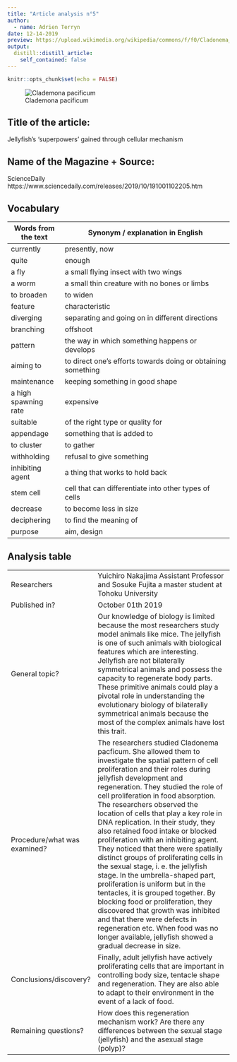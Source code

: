 ```yaml
---
title: "Article analysis n°5"
author:
  - name: Adrien Terryn
date: 12-14-2019
preview: https://upload.wikimedia.org/wikipedia/commons/f/f0/Cladonema_pacificum.jpg
output:
  distill::distill_article:
    self_contained: false
---
```


```r
knitr::opts_chunk$set(echo = FALSE)
```

![Clademona pacificum](https://upload.wikimedia.org/wikipedia/commons/f/f0/Cladonema_pacificum.jpg)

## Title of the article:

Jellyfish's 'superpowers' gained through cellular mechanism

## Name of the Magazine + Source:

ScienceDaily https://www.sciencedaily.com/releases/2019/10/191001102205.htm

## Vocabulary

| Words from the text  | Synonym / explanation in English                              |
| -------------------- | ------------------------------------------------------------- |
| currently            | presently, now                                                |
| quite                | enough                                                        |
| a fly                | a small flying insect with two wings                          |
| a worm               | a small thin creature with no bones or limbs                  |
| to broaden           | to widen                                                      |
| feature              | characteristic                                                |
| diverging            | separating and going on in different directions               |
| branching            | offshoot                                                      |
| pattern              | the way in which something happens or develops                |
| aiming to            |  to direct one's efforts towards doing or obtaining something |
| maintenance          | keeping something in good shape                               |
| a high spawning rate | expensive                                                     |
| suitable             | of the right type or quality for                              |
| appendage            | something that is added to                                    |
| to cluster           | to gather                                                     |
| withholding          |  refusal to give something                                    |
| inhibiting agent     | a thing that works to hold back                               |
| stem cell            | cell that can differentiate into other types of cells         |
| decrease             | to become less in size                                        |
| deciphering          | to find the meaning of                                        |
| purpose              | aim, design                                                   |

## Analysis table 

|                              |                                                                                                                                                                                                                                                                                                                                                                                                                                                                                                                                                                                                                                                                                                                                                                                                                                                                                                   |
| ---------------------------- | ------------------------------------------------------------------------------------------------------------------------------------------------------------------------------------------------------------------------------------------------------------------------------------------------------------------------------------------------------------------------------------------------------------------------------------------------------------------------------------------------------------------------------------------------------------------------------------------------------------------------------------------------------------------------------------------------------------------------------------------------------------------------------------------------------------------------------------------------------------------------------------------------- |
| Researchers                  | Yuichiro Nakajima Assistant Professor and Sosuke Fujita a master student at Tohoku University                                                                                                                                                                                                                                                                                                                                                                                                                                                                                                                                                                                                                                                                                                                                                                                                     |
| Published in?                | October 01th 2019                                                                                                                                                                                                                                                                                                                                                                                                                                                                                                                                                                                                                                                                                                                                                                                                                                                                                 |
| General topic?               | Our knowledge of biology is limited because the most researchers study model animals like mice. The jellyfish is one of such animals with biological features which are interesting. Jellyfish are not bilaterally symmetrical animals and possess the capacity to regenerate body parts. These primitive animals could play a pivotal role in understanding the evolutionary biology of bilaterally symmetrical animals because the most of the complex animals have lost this trait.                                                                                                                                                                                                                                                                                                                                                                                                              |
| Procedure/what was examined? | The researchers studied Cladonema pacficum. She allowed them to investigate the spatial pattern of cell proliferation and their roles during jellyfish development and regeneration. They studied the role of cell proliferation in food absorption. The researchers observed the location of cells that play a key role in DNA replication. In their study, they also retained food intake or blocked proliferation with an inhibiting agent. They noticed that there were spatially distinct groups of proliferating cells in the sexual stage, i. e. the jellyfish stage. In the umbrella-shaped part, proliferation is uniform but in the tentacles, it is grouped together. By blocking food or proliferation, they discovered that growth was inhibited and that there were defects in regeneration etc. When food was no longer available, jellyfish showed a gradual decrease in size.                                                                                                                                                                                                                                                                                                                                     |
| Conclusions/discovery?       |  Finally, adult jellyfish have actively proliferating cells that are important in controlling body size, tentacle shape and regeneration. They are also able to adapt to their environment in the event of a lack of food.                                                                                                                                                                                                                                                                                                                                                                                                                                                                                                                                                                                                                                                                |
| Remaining questions?         | How does this regeneration mechanism work? Are there any differences between the sexual stage (jellyfish) and the asexual stage (polyp)?                                                                                                                                                                                                                                                                                                                                                                                                                                                                                                                                                                                                                                                                                                                                                          |
